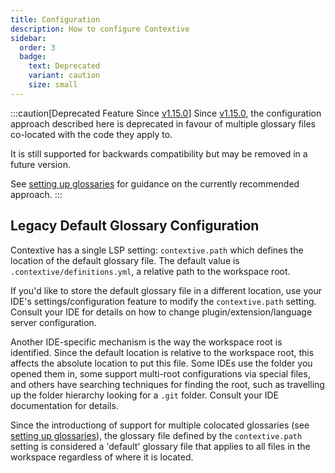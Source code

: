 ```yaml
---
title: Configuration
description: How to configure Contextive
sidebar:
  order: 3
  badge:
    text: Deprecated
    variant: caution
    size: small
---
```


:::caution[Deprecated Feature Since [v1.15.0](https://github.com/dev-cycles/contextive/releases/tag/v1.15.0)]
Since [v1.15.0](https://github.com/dev-cycles/contextive/releases/tag/v1.15.0), the configuration approach described here is deprecated in favour of multiple glossary files co-located with the code they apply to.

It is still supported for backwards compatibility but may be removed in a future version.

See [setting up glossaries](../setting-up-glossaries/) for guidance on the currently recommended approach.
:::

## Legacy Default Glossary Configuration

Contextive has a single LSP setting: `contextive.path` which defines the location of the default glossary file.  The default value is `.contextive/definitions.yml`, a relative path to the workspace root.

If you'd like to store the default glossary file in a different location, use your IDE's settings/configuration feature to modify the `contextive.path` setting.  Consult your IDE for details on how to change plugin/extension/language server configuration.

Another IDE-specific mechanism is the way the workspace root is identified.  Since the default location is relative to the workspace root, this affects the absolute location to put this file. Some IDEs use the folder you opened them in, some support multi-root configurations via special files, and others have searching techniques for finding the root, such as travelling up the folder hierarchy looking for a `.git` folder.  Consult your IDE documentation for details.

Since the introductiong of support for multiple colocated glossaries (see [setting up glossaries](setting-up-glossaries/)), the glossary file defined by the `contextive.path` setting is considered a 'default' glossary file that applies to all files in the workspace regardless of where it is located. 